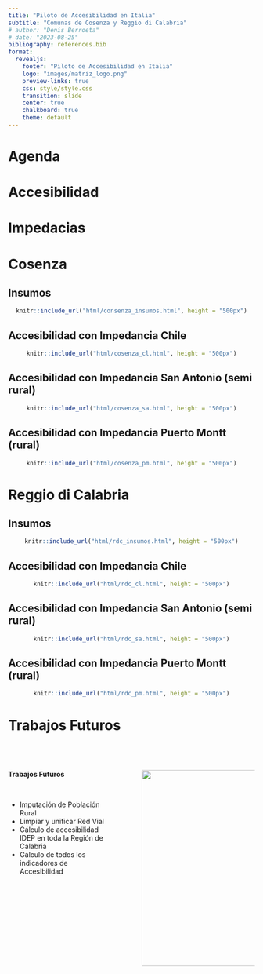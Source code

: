 ```yaml
---
title: "Piloto de Accesibilidad en Italia"
subtitle: "Comunas de Cosenza y Reggio di Calabria"
# author: "Denis Berroeta"
# date: "2023-08-25"
bibliography: references.bib
format:
  revealjs:
    footer: "Piloto de Accesibilidad en Italia"
    logo: "images/matriz_logo.png"
    preview-links: true
    css: style/style.css
    transition: slide
    center: true
    chalkboard: true
    theme: default
---
```

# Agenda 


## {background-image="images/agenda.png" background-size="80%" background-position="center" auto-animate=true}


# Accesibilidad



## {background-image="images/accesibilidad.png" background-size="80%" background-position="center" auto-animate=true}


## {background-image="images/acc_1.png" background-size="80%" background-position="center" auto-animate=true}



## {background-image="images/acc_2.png" background-size="80%" background-position="center" auto-animate=true}


## {background-image="images/accesibilidad/ecuacion_acc.png" background-size="80%" background-position="center" auto-animate=true}


## {background-image="images/accesibilidad/ecuacion_acc2.png" background-size="80%" background-position="center" auto-animate=true}

# Impedacias
## {background-image="images/accesibilidad/impedancia_1.png" background-size="80%" background-position="center" auto-animate=true}



# Cosenza


## Insumos

<center>

```r
knitr::include_url("html/consenza_insumos.html", height = "500px")
```

</center>

## Accesibilidad con Impedancia Chile 

<center>

```r
knitr::include_url("html/cosenza_cl.html", height = "500px")
```

</center>


## Accesibilidad con Impedancia San Antonio (semi rural) 

<center>

```r
knitr::include_url("html/cosenza_sa.html", height = "500px")
```

</center>

## Accesibilidad con Impedancia Puerto Montt (rural) 

<center>

```r
knitr::include_url("html/cosenza_pm.html", height = "500px")
```

</center>



# Reggio di Calabria


## Insumos

<center>

```r
knitr::include_url("html/rdc_insumos.html", height = "500px")
```

</center>

## Accesibilidad con Impedancia Chile 

<center>

```r
knitr::include_url("html/rdc_cl.html", height = "500px")
```

</center>



## Accesibilidad con Impedancia San Antonio (semi rural) 

<center>

```r
knitr::include_url("html/rdc_sa.html", height = "500px")
```

</center>

## Accesibilidad con Impedancia Puerto Montt (rural) 

<center>

```r
knitr::include_url("html/rdc_pm.html", height = "500px")
```

</center>



# Trabajos Futuros



## 


::: columns

::: {.column  width="45%" .p_small}


<br>

**Trabajos Futuros**

<br>


- Imputación de Población Rural
- Limpiar y unificar Red Vial
- Cálculo de accesibilidad IDEP en toda la Región de Calabria
- Cálculo de todos los indicadores de Accesibilidad




:::
::: {.column width="5%"}
:::

::: {.column width="50%" .p_small}

<br>

![](images/calabria/500px-Calabria_in_Italy.png){fig-align="center" width="400"}

:::

:::

